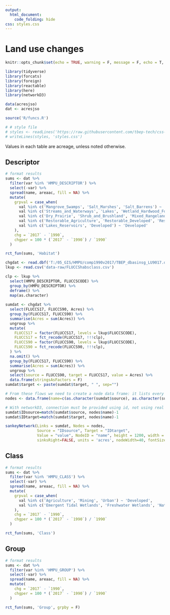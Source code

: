 ```yaml
---
output: 
  html_document:
    code_folding: hide
css: styles.css
---
```


# Land use changes {.tabset}
  
```r
knitr::opts_chunk$set(echo = TRUE, warning = F, message = F, echo = T, fig.path = 'figs/', dev.args = list(family = 'serif'), fig.path = 'figures/')

library(tidyverse)
library(forcats)
library(foreign)
library(reactable)
library(here)
library(networkD3)

data(acresjso)
dat <- acresjso

source('R/funcs.R')

# # style file
# styles <- readLines('https://raw.githubusercontent.com/tbep-tech/css-styling/master/styles.css')
# writeLines(styles, 'styles.css')
```

Values in each table are acreage, unless noted otherwise. 

## Descriptor

```r
# format results
sums <- dat %>%
  filter(var %in% 'HMPU_DESCRIPTOR') %>% 
  select(-var) %>% 
  spread(name, areaac, fill = NA) %>% 
  mutate(
    grpval = case_when(
      val %in% c('Mangrove_Swamps', 'Salt_Marshes', 'Salt_Barrens') ~ 'Tidal Wetlands', 
      val %in% c('Streams_and_Waterways', 'Lakes', 'Wetland_Hardwood_Forests','Wetland_Coniferous_Forests', 'Wetland_Forested_Mixed',  'Vegetated_Non-Forested_Wetlands') ~ 'Freshwater Wetlands', 
      val %in% c('Dry_Prairie', 'Shrub_and_Brushland', 'Mixed_Rangeland', 'Upland_Coniferous_Forest', 'Upland_Hardwood_Forest') ~ 'Native Uplands',
      val %in% c('Restorable_Agriculture', 'Restorable_Developed', 'Restorable_Mining', 'Restorable_Shoreline', 'Restorable_Pond') ~ 'Opportunity Areas', 
      val %in% c('Lakes_Reservoirs', 'Developed') ~ 'Developed'
    ), 
    chg = `2017` - `1990`,
    chgper = 100 * (`2017` - `1990`) / `1990`
  )

rct_fun(sums, 'Habitat')
```

```r
chgdat <- read.dbf('T:/05_GIS/HMPU/comp1990v2017/TBEP_dbasinsg_LU9017.dbf')
lkup <- read.csv('data-raw/FLUCCShabsclass.csv')

clp <- lkup %>% 
  select(HMPU_DESCRIPTOR, FLUCCSCODE) %>% 
  group_by(HMPU_DESCRIPTOR) %>%
  deframe() %>%
  map(as.character)
 
sumdat <- chgdat %>% 
  select(FLUCCS17, FLUCCS90, Acres) %>% 
  group_by(FLUCCS17, FLUCCS90) %>% 
  summarise(Acres = sum(Acres)) %>% 
  ungroup %>% 
  mutate(
    FLUCCS17 = factor(FLUCCS17, levels = lkup$FLUCCSCODE),
    FLUCCS17 = fct_recode(FLUCCS17, !!!clp),
    FLUCCS90 = factor(FLUCCS90, levels = lkup$FLUCCSCODE),
    FLUCCS90 = fct_recode(FLUCCS90, !!!clp),
  ) %>% 
  na.omit() %>% 
  group_by(FLUCCS17, FLUCCS90) %>% 
  summarise(Acres = sum(Acres)) %>% 
  ungroup %>% 
  select(source = FLUCCS90, target = FLUCCS17, value = Acres) %>% 
  data.frame(stringsAsFactors = F)
sumdat$target <- paste(sumdat$target, " ", sep="")

# From these flows we need to create a node data frame: it lists every entities involved in the flow
nodes <- data.frame(name=c(as.character(sumdat$source), as.character(sumdat$target)) %>% unique())

# With networkD3, connection must be provided using id, not using real name like in the links dataframe.. So we need to reformat it.
sumdat$IDsource=match(sumdat$source, nodes$name)-1 
sumdat$IDtarget=match(sumdat$target, nodes$name)-1

sankeyNetwork(Links = sumdat, Nodes = nodes,
              Source = "IDsource", Target = "IDtarget",
              Value = "value", NodeID = "name", height = 1200, width = 800,
              sinksRight=FALSE, units = 'acres', nodeWidth=40, fontSize=13, nodePadding=5)

```

## Class

```r
# format results
sums <- dat %>%
  filter(var %in% 'HMPU_CLASS') %>% 
  select(-var) %>% 
  spread(name, areaac, fill = NA) %>% 
  mutate(
    grpval = case_when(
      val %in% c('Agriculture', 'Mining', 'Urban') ~ 'Developed', 
      val %in% c('Emergent Tidal Wetlands', 'Freshwater Wetlands', 'Native Forested Uplands', 'Native Non-Forested Uplands') ~ 'Native'
    ), 
    chg = `2017` - `1990`,
    chgper = 100 * (`2017` - `1990`) / `1990`
  )

rct_fun(sums, 'Class')
```

## Group

```r
# format results
sums <- dat %>%
  filter(var %in% 'HMPU_GROUP') %>% 
  select(-var) %>% 
  spread(name, areaac, fill = NA) %>% 
  mutate(
    chg = `2017` - `1990`,
    chgper = 100 * (`2017` - `1990`) / `1990`
  )

rct_fun(sums, 'Group', grpby = F)
```

